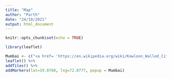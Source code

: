 ```yaml
---
title: "Map"
author: "Parth"
date: "24/10/2021"
output: html_document
---
```


```r
knitr::opts_chunk$set(echo = TRUE)
```

```r
library(leaflet)
```

```r
Mumbai <- c("<a href= 'https://en.wikipedia.org/wiki/Kowloon_Walled_City' >Mumbai </a>")
leaflet() %>%
addTiles() %>%
addMarkers(lat=19.0760, lng=72.8777, popup = Mumbai)
```